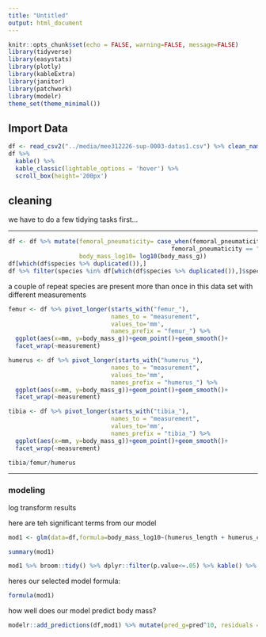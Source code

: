 ```yaml
---
title: "Untitled"
output: html_document
---
```


```r
knitr::opts_chunk$set(echo = FALSE, warning=FALSE, message=FALSE)
library(tidyverse)
library(easystats)
library(plotly)
library(kableExtra)
library(janitor)
library(patchwork)
library(modelr)
theme_set(theme_minimal())
```

## Import Data
```r
df <- read_csv2("../media/mee312226-sup-0003-datas1.csv") %>% clean_names()
df %>% 
  kable() %>% 
  kable_classic(lightable_options = 'hover') %>% 
  scroll_box(height='200px')
```

## cleaning 

we have to do a few tidying tasks first... 

---

```r
df <- df %>% mutate(femoral_pneumaticity= case_when(femoral_pneumaticity=="yes" ~ TRUE, 
                                              femoral_pneumaticity == "no"~FALSE), 
                    body_mass_log10= log10(body_mass_g))
df[which(df$species %>% duplicated()),]
df %>% filter(species %in% df[which(df$species %>% duplicated()),]$species) %>% kable() %>% kable_classic()

```

a couple of repeat species are present more than once in this data set with different measurements

```r
femur <- df %>% pivot_longer(starts_with("femur_"), 
                             names_to = "measurement", 
                             values_to='mm',
                             names_prefix = "femur_") %>% 
  ggplot(aes(x=mm, y=body_mass_g))+geom_point()+geom_smooth()+
  facet_wrap(~measurement)

humerus <- df %>% pivot_longer(starts_with("humerus_"), 
                             names_to = "measurement", 
                             values_to='mm',
                             names_prefix = "humerus_") %>% 
  ggplot(aes(x=mm, y=body_mass_g))+geom_point()+geom_smooth()+
  facet_wrap(~measurement)

tibia <- df %>% pivot_longer(starts_with("tibia_"), 
                             names_to = "measurement", 
                             values_to='mm',
                             names_prefix = "tibia_") %>% 
  ggplot(aes(x=mm, y=body_mass_g))+geom_point()+geom_smooth()+
  facet_wrap(~measurement)

tibia/femur/humerus
```

---

### modeling

log transform results 

here are teh significant terms from our model 

```r
mod1 <- glm(data=df,formula=body_mass_log10~(humerus_length + humerus_circumference + femur_length + femur_circumference + tibia_length + tibia_circumference)*femoral_pneumaticity)

summary(mod1) 

mod1 %>% broom::tidy() %>% dplyr::filter(p.value<=.05) %>% kable() %>% kable_classic(lightable_options = 'hover')


```

heres our selected model formula:

```r
formula(mod1)
```


how well does our model predict body mass?

```r
modelr::add_predictions(df,mod1) %>% mutate(pred_g=pred^10, residuals = abs(body_mass_g - pred_g)) %>% ggplot(aes(x=pred_g, y=body_mass_g))+geom_point()+geom_smooth(linetype=2, color='red')
```


